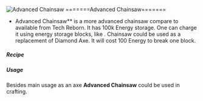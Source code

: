 ![Advanced Сhainsaw](/mods/techreborn/Advanced_chainsaw.png) =======Advanced Chainsaw=======


- Advanced Chainsaw** is a more advanced chainsaw compare to
        <Mcitem id="techreborn:basic_chainsaw"/>
        available from Tech Reborn. It has 100k Energy storage. One can
        charge it using energy storage blocks, like
        <Mcitem id="techreborn:battery_box"/>.
        Chainsaw could be used as a replacement of Diamond Axe. It will
        cost 100 Energy to break one block.

##### Recipe

<Recipe recipe=" input air minecraft:diamond minecraft:diamond input
techreborn:titanium_ingot techreborn:advanced_circuit minecraft:diamond
input techreborn:basic_chainsaw techreborn:titanium_ingot air output
techreborn:advanced_chainsaw "/>

##### Usage

Besides main usage as an axe **Advanced Chainsaw** could be used in
crafting. <Recipe recipe=" input air techreborn:iridium_nugget
techreborn:iridium_alloy_plate input techreborn:overclocker_upgrade
techreborn:energy_flow_chip techreborn:iridium_nugget input
techreborn:advanced_chainsaw techreborn:overclocker_upgrade air output
techreborn:industrial_chainsaw "/>
